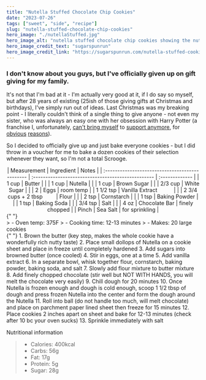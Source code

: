 ---
title: "Nutella Stuffed Chocolate Chip Cookies"
date: "2023-07-26"
tags: ["sweet", "side", "recipe"]
slug: "nutella-stuffed-chocolate-chip-cookies"
hero_image: "./nutellaStuffed.jpg"
hero_image_alt: "nutella stuffed chocolate chip cookies showing the nutella oozing out"
hero_image_credit_text: "sugarspunrun"
hero_image_credit_link: "https://sugarspunrun.com/nutella-stuffed-cookies/"
---

### I don't know about you guys, but I've officially given up on gift giving for my family.

It's not that I'm bad at it - I'm actually very good at it, if I do say so myself, but after 28 years of existing (25ish of those giving gifts at Christmas and birthdays), I've simply run out of ideas. Last Christmas was my breaking point - I literally couldn't think of a single thing to give anyone - not even my sister, who was always an easy one with her obsession with Harry Potter (a franchise I, unfortunately, [can't bring myself](https://www.nbcnews.com/feature/nbc-out/gop-senator-quotes-j-k-rowling-while-blocking-vote-lgbtq-n1231569) to [support anymore](https://glaad.org/gap/jk-rowling/), for [obvious](https://one-colorado.org/new/how-the-nyt-and-jk-rowling-influence-anti-trans-policies/) [reasons](https://www.lgbtqnation.com/2020/07/j-k-rowling-likes-tweet-supported-conversion-therapy/)).

So I decided to officially give up and just bake everyone cookies - but I did throw in a voucher for me to bake a dozen cookies of their selection whenever they want, so I'm not a total Scrooge.
<div align="center">
| Measurement                                     | Ingredient                                         | Notes          |
| :---------------------------------------------- | :------------------------------------------------- | :------------- |
| 1 cup                                           | Butter                                             |                |
| 1 cup                                           | Nutella                                            |                |
| 1 cup                                           | Brown Sugar                                        |                |
| 2/3 cup                                         | White Sugar                                        |                |
| 2                                               | Eggs                                               | room temp      |
| 1 1/2 tsp                                       | Vanilla Extract &nbsp; &nbsp; &nbsp; &nbsp; &nbsp; |                |
| 2 3/4 cups + 2 tbsp &nbsp; &nbsp; &nbsp; &nbsp; | Flour                                              |                |
| 2 tsp                                           | Cornstarch                                         |                |
| 1 tsp                                           | Baking Powder                                      |                |
| 1 tsp                                           | Baking Soda                                        |                |
| 3/4 tsp                                         | Salt                                               |                |
| 4 oz                                            | Chocolate Bar                                      | finely chopped |
| Pinch                                           | Sea Salt                                           | for sprinkling |

</div>
{" "}
<br />
> - Oven temp: 375F 
> - Cooking time: 12-13 minutes 
> - Makes: 20 large cookies
<br />
{" "}
1. Brown the butter (key step, makes the whole cookie have a wonderfully rich
nutty taste) 2. Place small dollops of Nutella on a cookie sheet and place in
freeze until completely hardened 3. Add sugars into browned butter (once cooled)
4. Stir in eggs, one at a time 5. Add vanilla extract 6. In a separate bowl,
whisk together flour, cornstarch, baking powder, baking soda, and salt 7. Slowly
add flour mixture to butter mixture 8. Add finely chopped chocolate (stir well
but NOT WITH HANDS, you will melt the chocolate very easily) 9. Chill dough for
20 minutes 10. Once Nutella is frozen enough and dough is cold enough, scoop 1
1/2 tbsp of dough and press frozen Nutella into the center and form the dough
around the Nutella 11. Roll into ball (do not handle too much, will melt
chocolate) and place on parchment paper lined sheet then freeze for 15 minutes
12. Place cookies 2 inches apart on sheet and bake for 12-13 minutes (check
after 10 bc your oven sucks) 13. Sprinkle immediately with salt

Nutritional information
> - Calories: 400kcal
> - Carbs: 56g
> - Fat: 17g
> - Protein: 5g 
> - Sugar: 28g

